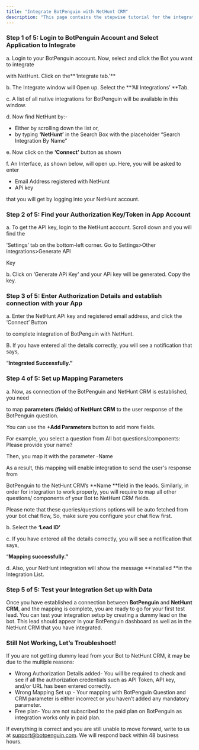 ```yaml
---
title: "Integrate BotPenguin with NetHunt CRM"
description: "This page contains the stepwise tutorial for the integration with BotPenguin"
---
```


### **Step 1 of 5: Login to BotPenguin Account and Select Application to Integrate**

a. Login to your BotPenguin account. Now, select and click the Bot you want to integrate

with NetHunt. Click on the**‘Integrate tab.’** 

b. The Integrate window will Open up. Select the **‘All Integrations’ **Tab.

c. A list of all native integrations for BotPenguin will be available in this window.

d. Now find NetHunt by:-

- Either by scrolling down the list or,
- by typing **‘NetHunt’** in the Search Box with the placeholder “Search Integration By Name”

e. Now click on the **‘Connect’** button as shown

f. An Interface, as shown below, will open up. Here, you will be asked to enter

- Email Address registered with NetHunt
- APi key

that you will get by logging into your NetHunt account.

### **Step 2 of 5: Find your Authorization Key/Token in App Account**

a. To get the API key, login to the NetHunt account. Scroll down and you will find the

‘Settings’ tab on the bottom-left corner. Go to Settings\>Other integrations\>Generate API

Key

b. Click on ‘Generate APi Key’ and your APi key will be generated. Copy the key.

### **Step 3 of 5: Enter Authorization Details and establish connection with your App**

a. Enter the NetHunt APi key and registered email address, and click the ‘Connect’ Button

to complete integration of BotPenguin with NetHunt.

B. If you have entered all the details correctly, you will see a notification that says,

“**Integrated Successfully.”**

### **Step 4 of 5: Set up Mapping Parameters**

a. Now, as connection of the BotPenguin and NetHunt CRM is established, you need

to map **parameters (fields) of NetHunt CRM** to the user response of the BotPenguin question.

You can use the **\+Add Parameters** button to add more fields.

For example, you select a question from All bot questions/components: Please provide your name?

Then, you map it with the parameter -Name

As a result, this mapping will enable integration to send the user's response from

BotPenguin to the NetHunt CRM’s **Name **field in the leads. Similarly, in order for integration to work properly, you will require to map all other questions/ components of your Bot to NetHunt CRM fields.

Please note that these queries/questions options will be auto fetched from your bot chat flow, So, make sure you configure your chat flow first.

b. Select the **‘Lead ID’**

c. If you have entered all the details correctly, you will see a notification that says,

“**Mapping successfully.”**

d. Also, your NetHunt integration will show the message **Installed **in the Integration List.

### **Step 5 of 5: Test your Integration Set up with Data**

Once you have established a connection between **BotPenguin** and **NetHunt CRM**, and the mapping is complete, you are ready to go for your first test lead. You can test your integration setup by creating a dummy lead on the bot. This lead should appear in your BotPenguin dashboard as well as in the NetHunt CRM that you have integrated.

### **Still Not Working, Let’s Troubleshoot\!**

If you are not getting dummy lead from your Bot to NetHunt CRM, it may be due to the multiple reasons:

- Wrong Authorization Details added- You will be required to check and see if all the authorization credentials such as API Token, API key, and/or URL has been entered correctly.
- Wrong Mapping Set up - Your mapping with BotPenguin Question and CRM parameter is either incorrect or you haven’t added any mandatory parameter.
- Free plan- You are not subscribed to the paid plan on BotPenguin as integration works only in paid plan.

If everything is correct and you are still unable to move forward, write to us at [support@botpenguin.com](mailto:support@botpenguin.com). We will respond back within 48 business hours.